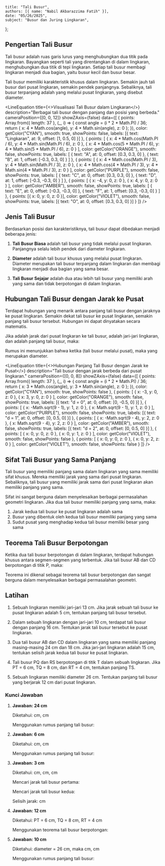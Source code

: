     title: "Tali Busur",
    authors: [{ name: "Nabil Akbarazzima Fatih" }],
    date: "05/26/2025",
    subject: "Busur dan Juring Lingkaran",
};


## Pengertian Tali Busur

Tali busur adalah ruas garis lurus yang menghubungkan dua titik pada lingkaran. Bayangkan seperti tali yang direntangkan di dalam lingkaran, menghubungkan dua titik di tepi lingkaran. Setiap tali busur membagi lingkaran menjadi dua bagian, yaitu busur kecil dan busur besar.

Tali busur memiliki karakteristik khusus dalam lingkaran. Semakin jauh tali busur dari pusat lingkaran, semakin pendek panjangnya. Sebaliknya, tali busur terpanjang adalah yang melalui pusat lingkaran, yang disebut diameter.

<LineEquation
  title={<>Visualisasi Tali Busur dalam Lingkaran</>}
  description="Berbagai tali busur dengan panjang dan posisi yang berbeda."
  cameraPosition={[0, 0, 12]}
  showZAxis={false}
  data={[
    {
      points: Array.from({ length: 37 }, (_, i) => {
        const angle = (i * 2 * Math.PI) / 36;
        return {
          x: 4 * Math.cos(angle),
          y: 4 * Math.sin(angle),
          z: 0
        };
      }),
      color: getColor("CYAN"),
      smooth: true,
      showPoints: false,
      labels: [{ text: "Lingkaran", at: 9, offset: [1, 0.5, 0] }]
    },
    {
      points: [
        { x: 4 * Math.cos(Math.PI / 6), y: 4 * Math.sin(Math.PI / 6), z: 0 },
        { x: 4 * Math.cos(5 * Math.PI / 6), y: 4 * Math.sin(5 * Math.PI / 6), z: 0 }
      ],
      color: getColor("ORANGE"),
      smooth: false,
      showPoints: true,
      labels: [
        { text: "A", at: 0, offset: [0.3, 0.3, 0] },
        { text: "B", at: 1, offset: [-0.3, 0.3, 0] }
      ]
    },
    {
      points: [
        { x: 4 * Math.cos(Math.PI / 3), y: 4 * Math.sin(Math.PI / 3), z: 0 },
        { x: 4 * Math.cos(4 * Math.PI / 3), y: 4 * Math.sin(4 * Math.PI / 3), z: 0 }
      ],
      color: getColor("PURPLE"),
      smooth: false,
      showPoints: true,
      labels: [
        { text: "C", at: 0, offset: [0.3, 0.3, 0] },
        { text: "D", at: 1, offset: [-0.3, -0.3, 0] }
      ]
    },
    {
      points: [
        { x: -4, y: 0, z: 0 },
        { x: 4, y: 0, z: 0 }
      ],
      color: getColor("AMBER"),
      smooth: false,
      showPoints: true,
      labels: [
        { text: "E", at: 0, offset: [-0.3, -0.3, 0] },
        { text: "F", at: 1, offset: [0.3, -0.3, 0] }
      ]
    },
    {
      points: [{ x: 0, y: 0, z: 0 }],
      color: getColor("VIOLET"),
      smooth: false,
      showPoints: true,
      labels: [{ text: "O", at: 0, offset: [0.3, 0.3, 0] }]
    }
  ]}
/>

## Jenis Tali Busur

Berdasarkan posisi dan karakteristiknya, tali busur dapat dibedakan menjadi beberapa jenis:

1. **Tali Busur Biasa** adalah tali busur yang tidak melalui pusat lingkaran. Panjangnya selalu lebih pendek dari diameter lingkaran.

2. **Diameter** adalah tali busur khusus yang melalui pusat lingkaran. Diameter merupakan tali busur terpanjang dalam lingkaran dan membagi lingkaran menjadi dua bagian yang sama besar.

3. **Tali Busur Sejajar** adalah dua atau lebih tali busur yang memiliki arah yang sama dan tidak berpotongan di dalam lingkaran.

## Hubungan Tali Busur dengan Jarak ke Pusat

Terdapat hubungan yang menarik antara panjang tali busur dengan jaraknya ke pusat lingkaran. Semakin dekat tali busur ke pusat lingkaran, semakin panjang tali busur tersebut. Hubungan ini dapat dinyatakan secara matematis.

Jika <InlineMath math="d" /> adalah jarak dari pusat lingkaran ke tali busur, <InlineMath math="r" /> adalah jari-jari lingkaran, dan <InlineMath math="l" /> adalah panjang tali busur, maka:

<BlockMath math="l = 2\sqrt{r^2 - d^2}" />

Rumus ini menunjukkan bahwa ketika <InlineMath math="d = 0" /> (tali busur melalui pusat), maka <InlineMath math="l = 2r" /> yang merupakan diameter.

<LineEquation
  title={<>Hubungan Panjang Tali Busur dengan Jarak ke Pusat</>}
  description="Tali busur dengan jarak berbeda dari pusat lingkaran."
  cameraPosition={[0, 0, 8]}
  showZAxis={false}
  data={[
    {
      points: Array.from({ length: 37 }, (_, i) => {
        const angle = (i * 2 * Math.PI) / 36;
        return {
          x: 3 * Math.cos(angle),
          y: 3 * Math.sin(angle),
          z: 0
        };
      }),
      color: getColor("CYAN"),
      smooth: true,
      showPoints: false
    },
    {
      points: [
        { x: -3, y: 0, z: 0 },
        { x: 3, y: 0, z: 0 }
      ],
      color: getColor("ORANGE"),
      smooth: false,
      showPoints: true,
      labels: [{ text: "d = 0", at: 0, offset: [0, -0.5, 0] }]
    },
    {
      points: [
        { x: -Math.sqrt(9 - 1), y: 1, z: 0 },
        { x: Math.sqrt(9 - 1), y: 1, z: 0 }
      ],
      color: getColor("PURPLE"),
      smooth: false,
      showPoints: true,
      labels: [{ text: "d = 1", at: 0, offset: [0, 0.5, 0] }]
    },
    {
      points: [
        { x: -Math.sqrt(9 - 4), y: 2, z: 0 },
        { x: Math.sqrt(9 - 4), y: 2, z: 0 }
      ],
      color: getColor("AMBER"),
      smooth: false,
      showPoints: true,
      labels: [{ text: "d = 2", at: 0, offset: [0, 0.5, 0] }]
    },
    {
      points: [
        { x: 0, y: 0, z: 0 },
        { x: 0, y: 1, z: 0 }
      ],
      color: getColor("VIOLET"),
      smooth: false,
      showPoints: false
    },
    {
      points: [
        { x: 0, y: 0, z: 0 },
        { x: 0, y: 2, z: 0 }
      ],
      color: getColor("VIOLET"),
      smooth: false,
      showPoints: false
    }
  ]}
/>

## Sifat Tali Busur yang Sama Panjang

Tali busur yang memiliki panjang sama dalam lingkaran yang sama memiliki sifat khusus. Mereka memiliki jarak yang sama dari pusat lingkaran. Sebaliknya, tali busur yang memiliki jarak sama dari pusat lingkaran akan memiliki panjang yang sama.

Sifat ini sangat berguna dalam menyelesaikan berbagai permasalahan geometri lingkaran. Jika dua tali busur memiliki panjang yang sama, maka:

1. Jarak kedua tali busur ke pusat lingkaran adalah sama
2. Busur yang dibentuk oleh kedua tali busur memiliki panjang yang sama
3. Sudut pusat yang menghadap kedua tali busur memiliki besar yang sama

## Teorema Tali Busur Berpotongan

Ketika dua tali busur berpotongan di dalam lingkaran, terdapat hubungan khusus antara segmen-segmen yang terbentuk. Jika tali busur AB dan CD berpotongan di titik P, maka:

<BlockMath math="AP \times PB = CP \times PD" />

Teorema ini dikenal sebagai teorema tali busur berpotongan dan sangat berguna dalam menyelesaikan berbagai permasalahan geometri.

## Latihan

1. Sebuah lingkaran memiliki jari-jari 13 cm. Jika jarak sebuah tali busur ke pusat lingkaran adalah 5 cm, tentukan panjang tali busur tersebut.

2. Dalam sebuah lingkaran dengan jari-jari 10 cm, terdapat tali busur dengan panjang 16 cm. Tentukan jarak tali busur tersebut ke pusat lingkaran.

3. Dua tali busur AB dan CD dalam lingkaran yang sama memiliki panjang masing-masing 24 cm dan 18 cm. Jika jari-jari lingkaran adalah 15 cm, tentukan selisih jarak kedua tali busur ke pusat lingkaran.

4. Tali busur PQ dan RS berpotongan di titik T dalam sebuah lingkaran. Jika PT = 6 cm, TQ = 8 cm, dan RT = 4 cm, tentukan panjang TS.

5. Sebuah lingkaran memiliki diameter 26 cm. Tentukan panjang tali busur yang berjarak 12 cm dari pusat lingkaran.

### Kunci Jawaban

1. **Jawaban: 24 cm**

   Diketahui: <InlineMath math="r = 13" /> cm, <InlineMath math="d = 5" /> cm
   
   Menggunakan rumus panjang tali busur:
   
   <div className="flex flex-col gap-4">
   <BlockMath math="l = 2\sqrt{r^2 - d^2}" />
   
   <BlockMath math="l = 2\sqrt{13^2 - 5^2}" />
   
   <BlockMath math="l = 2\sqrt{169 - 25}" />
   
   <BlockMath math="l = 2\sqrt{144} = 2 \times 12 = 24 \text{ cm}" />
   </div>

2. **Jawaban: 6 cm**

   Diketahui: <InlineMath math="r = 10" /> cm, <InlineMath math="l = 16" /> cm
   
   Menggunakan rumus panjang tali busur:
   
   <div className="flex flex-col gap-4">
   <BlockMath math="16 = 2\sqrt{10^2 - d^2}" />
   
   <BlockMath math="8 = \sqrt{100 - d^2}" />
   
   <BlockMath math="64 = 100 - d^2" />
   
   <BlockMath math="d^2 = 100 - 64 = 36" />
   
   <BlockMath math="d = 6 \text{ cm}" />
   </div>

3. **Jawaban: 3 cm**

   Diketahui: <InlineMath math="r = 15" /> cm, <InlineMath math="l_1 = 24" /> cm, <InlineMath math="l_2 = 18" /> cm
   
   Mencari jarak tali busur pertama:
   
   <div className="flex flex-col gap-4">
   <BlockMath math="24 = 2\sqrt{15^2 - d_1^2}" />
   
   <BlockMath math="12 = \sqrt{225 - d_1^2}" />
   
   <BlockMath math="144 = 225 - d_1^2" />
   
   <BlockMath math="d_1^2 = 81, \text{ maka } d_1 = 9 \text{ cm}" />
   </div>
   
   Mencari jarak tali busur kedua:
   
   <div className="flex flex-col gap-4">
   <BlockMath math="18 = 2\sqrt{15^2 - d_2^2}" />
   
   <BlockMath math="9 = \sqrt{225 - d_2^2}" />
   
   <BlockMath math="81 = 225 - d_2^2" />
   
   <BlockMath math="d_2^2 = 144, \text{ maka } d_2 = 12 \text{ cm}" />
   </div>
   
   Selisih jarak: <InlineMath math="d_2 - d_1 = 12 - 9 = 3" /> cm

4. **Jawaban: 12 cm**

   Diketahui: PT = 6 cm, TQ = 8 cm, RT = 4 cm
   
   Menggunakan teorema tali busur berpotongan:
   
   <div className="flex flex-col gap-4">
   <BlockMath math="PT \times TQ = RT \times TS" />
   
   <BlockMath math="6 \times 8 = 4 \times TS" />
   
   <BlockMath math="48 = 4 \times TS" />
   
   <BlockMath math="TS = 12 \text{ cm}" />
   </div>

5. **Jawaban: 10 cm**

   Diketahui: diameter = 26 cm, maka <InlineMath math="r = 13" /> cm, <InlineMath math="d = 12" /> cm
   
   Menggunakan rumus panjang tali busur:
   
   <div className="flex flex-col gap-4">
   <BlockMath math="l = 2\sqrt{r^2 - d^2}" />
   
   <BlockMath math="l = 2\sqrt{13^2 - 12^2}" />
   
   <BlockMath math="l = 2\sqrt{169 - 144}" />
   
   <BlockMath math="l = 2\sqrt{25} = 2 \times 5 = 10 \text{ cm}" />
   </div>